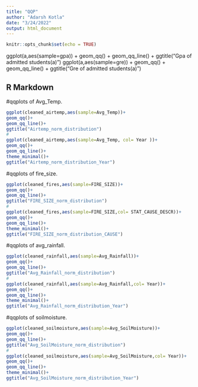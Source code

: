 ```yaml
---
title: "QQP"
author: "Adarsh Kotla"
date: "3/24/2022"
output: html_document
---
```


```r
knitr::opts_chunk$set(echo = TRUE)
```

ggplot(a,aes(sample=gpa)) + geom_qq() + geom_qq_line()  + ggtitle("Gpa of admitted students(a)")
ggplot(a,aes(sample=gre)) + geom_qq() + geom_qq_line()  + ggtitle("Gre of admitted students(a)")

## R Markdown

#qqplots of Avg_Temp.

```r
ggplot(cleaned_airtemp,aes(sample=Avg_Temp))+ 
geom_qq()+ 
geom_qq_line()+
ggtitle("Airtemp_norm_distribution")
#
ggplot(cleaned_airtemp,aes(sample=Avg_Temp, col= Year ))+
geom_qq()+
geom_qq_line()+
theme_minimal()+
ggtitle("Airtemp_norm_distribution_Year")
```

#qqplots of fire_size.
```r
ggplot(cleaned_fires,aes(sample=FIRE_SIZE))+ 
geom_qq()+ 
geom_qq_line()+
ggtitle("FIRE_SIZE_norm_distribution")
#
ggplot(cleaned_fires,aes(sample=FIRE_SIZE,col= STAT_CAUSE_DESCR))+
geom_qq()+
geom_qq_line()+
theme_minimal()+
ggtitle("FIRE_SIZE_norm_distribution_CAUSE")
```

#qqplots of avg_rainfall.
```r
ggplot(cleaned_rainfall,aes(sample=Avg_Rainfall))+ 
geom_qq()+ 
geom_qq_line()+
ggtitle("Avg_Rainfall_norm_distribution")
#
ggplot(cleaned_rainfall,aes(sample=Avg_Rainfall,col= Year))+
geom_qq()+
geom_qq_line()+
theme_minimal()+
ggtitle("Avg_Rainfall_norm_distribution_Year")
```

#qqplots of soilmoisture.
```r
ggplot(cleaned_soilmoisture,aes(sample=Avg_SoilMoisture))+ 
geom_qq()+ 
geom_qq_line()+
ggtitle("Avg_SoilMoisture_norm_distribution")
#
ggplot(cleaned_soilmoisture,aes(sample=Avg_SoilMoisture,col= Year))+
geom_qq()+
geom_qq_line()+
theme_minimal()+
ggtitle("Avg_SoilMoisture_norm_distribution_Year")
```
